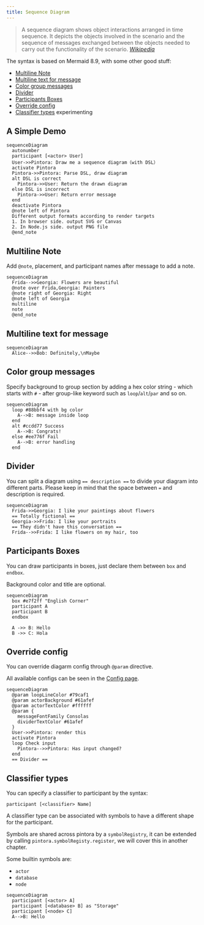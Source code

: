```yaml
---
title: Sequence Diagram
---
```


> A sequence diagram shows object interactions arranged in time sequence. It depicts the objects involved in the scenario and the sequence of messages exchanged between the objects needed to carry out the functionality of the scenario.
> <cite><a href="https://en.wikipedia.org/wiki/Sequence_diagram">Wikipedia</a></cite>

The syntax is based on Mermaid 8.9, with some other good stuff:

- [Multiline Note](#multiline-note)
- [Multiline text for message](#multiline-text-for-message)
- [Color group messages](#color-group-messages)
- [Divider](#divider)
- [Participants Boxes](#participants-boxes)
- [Override config](#override-config)
- [Classifier types](#classifier-types) <span className="badge badge--info">experimenting</span>

## A Simple Demo

```pintora play
sequenceDiagram
  autonumber
  participant [<actor> User]
  User->>Pintora: Draw me a sequence diagram（with DSL）
  activate Pintora
  Pintora->>Pintora: Parse DSL, draw diagram
  alt DSL is correct
    Pintora->>User: Return the drawn diagram
  else DSL is incorrect
    Pintora->>User: Return error message
  end
  deactivate Pintora
  @note left of Pintora
  Different output formats according to render targets
  1. In browser side. output SVG or Canvas
  2. In Node.js side. output PNG file
  @end_note
```

## Multiline Note

Add `@note`, placement, and participant names after message to add a note.

```pintora play
sequenceDiagram
  Frida-->>Georgia: Flowers are beautiful
  @note over Frida,Georgia: Painters
  @note right of Georgia: Right
  @note left of Georgia
  multiline
  note
  @end_note
```

## Multiline text for message

```pintora play
sequenceDiagram
  Alice-->>Bob: Definitely,\nMaybe
```

## Color group messages

Specify background to group section by adding a hex color string - which starts with `#` - after group-like keyword such as `loop`/`alt`/`par` and so on.

```pintora play
sequenceDiagram
  loop #88bbf4 with bg color
    A-->B: message inside loop
  end
  alt #ccdd77 Success
    A-->B: Congrats!
  else #ee776f Fail
    A-->B: error handling
  end
```

## Divider

You can split a diagram using `== description ==` to divide your diagram into different parts. Please keep in mind that the space between `=` and description is required.

```pintora play
sequenceDiagram
  Frida->>Georgia: I like your paintings about flowers
  == Totally fictional ==
  Georgia->>Frida: I like your portraits
  == They didn't have this conversation ==
  Frida-->>Frida: I like flowers on my hair, too
```

## Participants Boxes

You can draw participants in boxes, just declare them between `box` and `endbox`.

Background color and title are optional.

```pintora play
sequenceDiagram
  box #e7f2ff "English Corner"
  participant A
  participant B
  endbox

  A ->> B: Hello
  B ->> C: Hola
```

## Override config

You can override diagarm config through `@param` directive.

All available configs can be seen in the [Config page](../configuration/config.md#sequence).

```pintora play
sequenceDiagram
  @param loopLineColor #79caf1
  @param actorBackground #61afef
  @param actorTextColor #ffffff
  @param {
    messageFontFamily Consolas
    dividerTextColor #61afef
  }
  User->>Pintora: render this
  activate Pintora
  loop Check input
    Pintora-->>Pintora: Has input changed?
  end
  == Divider ==
```

## Classifier types

You can specify a classifier to participant by the syntax:

```
participant [<classifier> Name]
```

A classifier type can be associated with symbols to have a different shape for the participant.

Symbols are shared across pintora by a `symbolRegistry`, it can be extended by calling `pintora.symbolRegisty.register`, we will cover this in another chapter.

Some builtin symbols are:

- `actor`
- `database`
- `node`

```pintora play
sequenceDiagram
  participant [<actor> A]
  participant [<database> B] as "Storage"
  participant [<node> C]
  A-->B: Hello
```
